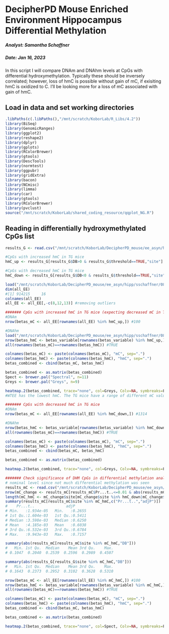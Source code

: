 DecipherPD Mouse Enriched Environment Hippocampus Differential Methylation
================================

##### Analyst: Samantha Schaffner
##### Date: Jan 16, 2023

In this script I will compare DNAm and DNAhm levels at CpGs with differential hydroxymethylation. Typically these should be inversely correlated; however, loss of hmC is possible without gain of mC, if exisiting hmC is oxidized to C. I'll be looking more for a loss of mC associated with gain of hmC.

## Load in data and set working directories

```r
.libPaths(c(.libPaths(),"/mnt/scratch/KoborLab/R_Libs/4.2"))
library(BiSeq)
library(GenomicRanges)
library(ggplot2)
library(reshape2)
library(dplyr)
library(gplots)
library(RColorBrewer)
library(gtools)
library(DescTools)
library(normtest)
library(ggpubr)
library(gridExtra)
library(bacon)
library(NCmisc)
library(limma)
library(car)
library(gtools)
library(RColorBrewer)
library(pvclust)
source("/mnt/scratch/KoborLab/shared_coding_resource/qqplot_NG.R")
```

## Reading in differentially hydroxymethylated CpGs list

```r
results_G <- read.csv("/mnt/scratch/KoborLab/DecipherPD_mouse/ee_asyn/hipp/sschaffner/082022/5-methdiff_DNAm_DNAhm/hydroxy/WTEE_TGEE/linear_model/auto/CpG/lm_WTEE_TGEE.csv")

#CpGs with increased hmC in TG mice
hmC_up <- results_G[results_G$DB>0 & results_G$threshold==TRUE,"site"] #100 CpGs

#CpGs with decreased hmC in TG mice
hmC_down <- results_G[results_G$DB<0 & results_G$threshold==TRUE,"site"] #1314 CpGs

load("/mnt/scratch/KoborLab/DecipherPD_mouse/ee_asyn/hipp/sschaffner/082022/5-methdiff_DNAm_DNAhm/preprocessing/oxbisulfite/CpG/all_EE_mC_betas_CpG_10X.RData")
dim(all_EE)
#[1] 914215     16
colnames(all_EE)
all_EE <- all_EE[,-c(8,12,13)] #removing outliers

####### CpGs with increased hmC in TG mice (expecting decreased mC in TG mice)
#DNAm
nrow(betas_mC <- all_EE[rownames(all_EE) %in% hmC_up,]) #100

#DNAhm
load("/mnt/scratch/KoborLab/DecipherPD_mouse/ee_asyn/hipp/sschaffner/082022/5-methdiff_DNAm_DNAhm/preprocessing/hydroxy/CpG/all_EE_hmC_betas_CpG_10X_auto_var_noout.RData")
nrow(betas_hmC <- betas_variable[rownames(betas_variable) %in% hmC_up,]) #100
all(rownames(betas_mC)==rownames(betas_hmC)) #TRUE

colnames(betas_mC) <- paste(colnames(betas_mC), "mC", sep=".")
colnames(betas_hmC) <- paste(colnames(betas_hmC), "hmC", sep=".")
betas_combined <- cbind(betas_mC, betas_hmC)

betas_combined <- as.matrix(betas_combined)
Spect <- brewer.pal("Spectral", n=11)
Greys <- brewer.pal("Greys", n=9)

heatmap.2(betas_combined, trace="none", col=Greys, Colv=NA, symbreaks=F, symkey=F)
#WTEE has the lowest hmC. The TG mice have a range of different mC values. Around half have loss of mC in TG mice.

####### CpGs with decreased hmC in TG mice 
#DNAm
nrow(betas_mC <- all_EE[rownames(all_EE) %in% hmC_down,]) #1314

#DNAhm
nrow(betas_hmC <- betas_variable[rownames(betas_variable) %in% hmC_down,]) #1314
all(rownames(betas_mC)==rownames(betas_hmC)) #TRUE

colnames(betas_mC) <- paste(colnames(betas_mC), "mC", sep=".")
colnames(betas_hmC) <- paste(colnames(betas_hmC), "hmC", sep=".")
betas_combined <- cbind(betas_mC, betas_hmC)

betas_combined <- as.matrix(betas_combined)

heatmap.2(betas_combined, trace="none", col=Greys, Colv=NA, symbreaks=F, symkey=F)

####### Check significance of DHM CpGs in differential methylation analysis
# nominal level since not much differential methylation was seen
results_mC <- read.csv("/mnt/scratch/KoborLab/DecipherPD_mouse/ee_asyn/hipp/sschaffner/082022/5-methdiff_DNAm_DNAhm/methylation/WTEE_TGEE/linear_model/auto/CpG/lm_WTEE_TGEE.csv")
nrow(mC_change <- results_mC[results_mC$Pr...t..<=0.01 & abs(results_mC$DB)>=0.1,]) #4128
length(mC_hmC <- mC_change$site[mC_change$site %in% hmC_down|mC_change$site %in% hmC_up]) #100 (all CpGs with increased hmC have a trend toward mC change, meeting effect size cutoff as well as nominal p-value cutoff)
summary(results_mC[results_mC$site %in% mC_hmC,c("Pr...t..","adjP")])
#    Pr...t..              adjP       
# Min.   :1.934e-05   Min.   :0.2655  
# 1st Qu.:1.604e-03   1st Qu.:0.5411  
# Median :3.598e-03   Median :0.6250  
# Mean   :4.185e-03   Mean   :0.6038  
# 3rd Qu.:6.532e-03   3rd Qu.:0.6784  
# Max.   :9.943e-03   Max.   :0.7157  

summary(abs(results_mC[results_mC$site %in% mC_hmC,"DB"]))
#   Min. 1st Qu.  Median    Mean 3rd Qu.    Max. 
# 0.1047  0.2040  0.2539  0.2596  0.2989  0.4507 

summary(abs(results_G[results_G$site %in% mC_hmC,"DB"]))
#   Min. 1st Qu.  Median    Mean 3rd Qu.    Max. 
# 0.1643  0.2373  0.2952  0.3102  0.3628  0.5310 

nrow(betas_mC <- all_EE[rownames(all_EE) %in% mC_hmC,]) #100
nrow(betas_hmC <- betas_variable[rownames(betas_variable) %in% mC_hmC,]) #100
all(rownames(betas_mC)==rownames(betas_hmC)) #TRUE

colnames(betas_mC) <- paste(colnames(betas_mC), "mC", sep=".")
colnames(betas_hmC) <- paste(colnames(betas_hmC), "hmC", sep=".")
betas_combined <- cbind(betas_mC, betas_hmC)

betas_combined <- as.matrix(betas_combined)

heatmap.2(betas_combined, trace="none", col=Spect, Colv=NA, symbreaks=F, symkey=F)
```

